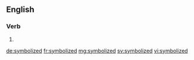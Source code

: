 ==English==

===Verb===
{{head|en}}

# {{en-past of|symbolize}}

[[de:symbolized]]
[[fr:symbolized]]
[[mg:symbolized]]
[[sv:symbolized]]
[[vi:symbolized]]
